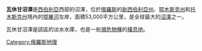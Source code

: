 '''瓦休甘沼澤'''是[[西伯利亞|西伯利亞]]西部的沼澤，位於[[俄羅斯|俄羅斯]]的[[新西伯利亞州|新西伯利亞州]]、[[鄂木斯克州|鄂木斯克州]]和[[托木斯克州|托木斯克州]]境內的[[鄂畢河|鄂畢河]]左岸，面積53,000平方公里，是全球最大的[[沼澤|沼澤]]之一。

瓦休甘沼澤是該區的淡水水庫，也是一些[[瀕危物種|瀕危物種]]的[[棲息地|棲息地]]。

{{Authority control}}
[[Category:俄羅斯地理|Category:俄羅斯地理]]

{{俄羅斯地理小作品}}